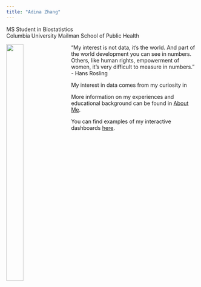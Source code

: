 ```yaml
---
title: "Adina Zhang"
---
```


MS Student in Biostatistics   
Columbia University Mailman School of Public Health


<img src="images/headshot.jpg" 
align = "left" 
style = "width:30%;height:40%;margin-right: 20px">

"My interest is not data, it's the world. And part of the world development you can see in numbers. Others, like human rights, empowerment of women, it's very difficult to measure in numbers." - Hans Rosling

My interest in data comes from my curiosity in 

More information on my experiences and educational background can be found in [About Me](about.html).  
  
You can find examples of my interactive dashboards [here](plotly_code.html).




